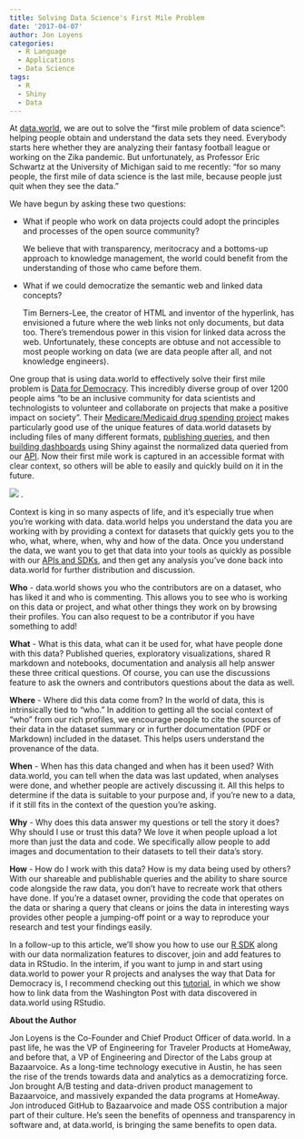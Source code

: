 ```yaml
---
title: Solving Data Science's First Mile Problem
date: '2017-04-07'
author: Jon Loyens
categories:
  - R Language
  - Applications
  - Data Science
tags:
  - R
  - Shiny
  - Data
---
```


At [data.world](https://data.world/), we are out to solve the “first mile problem of data science”: helping people obtain and understand the data sets they need. Everybody starts here whether they are analyzing their fantasy football league or working on the Zika pandemic. But unfortunately, as Professor Eric Schwartz at the University of Michigan said to me recently: “for so many people, the first mile of data science is the last mile, because people just quit when they see the data.” 

We have begun by asking these two questions:

* What if people who work on data projects could adopt the principles and processes of the open source community?
    
    We believe that with transparency, meritocracy and a bottoms-up approach to knowledge management, the world could benefit from the understanding of those who came before them.

* What if we could democratize the semantic web and linked data concepts?  

    Tim Berners-Lee, the creator of HTML and inventor of the hyperlink, has envisioned a future where the web links not only documents, but data too.  There’s tremendous power in this vision for linked data across the web.  Unfortunately, these concepts are obtuse and not accessible to most people working on data (we are data people after all, and not knowledge engineers).

One group that is using data.world to effectively solve their first mile problem is [Data for Democracy](http://datafordemocracy.org/).  This incredibly diverse group of over 1200 people aims “to be an inclusive community for data scientists and technologists to volunteer and collaborate on projects that make a positive impact on society”.  Their [Medicare/Medicaid drug spending project](https://data.world/data4democracy/drug-spending) makes particularly good use of the unique features of data.world datasets by including files of many different formats, [publishing queries](https://data.world/data4democracy/drug-spending/query/94dfc980-5bb7-4190-8696-a40a6e724bfb), and then [building dashboards](https://jenniferthompson.shinyapps.io/shinydashboard-medicared/) using Shiny against the normalized data queried from our [API](https://docs.data.world/documentation/api/). Now their first mile work is captured in an accessible format with clear context, so others will be able to easily and quickly build on it in the future.

![](/post/2017-04-07-solving-data-science_files/dataworld.png)
.

Context is king in so many aspects of life, and it’s especially true when you’re working with data. data.world helps you understand the data you are working with by providing a context for datasets that quickly gets you to the who, what, where, when, why and how of the data.  Once you understand the data, we want you to get that data into your tools as quickly as possible with our [APIs and SDKs](https://docs.data.world/), and then get any analysis you’ve done back into data.world for further distribution and discussion.

**Who** - data.world shows you who the contributors are on a dataset, who has liked it and who is commenting.  This allows you to see who is working on this data or project, and what other things they work on by browsing their profiles. You can also request to be a contributor if you have something to add!

**What** - What is this data, what can it be used for, what have people done with this data?  Published queries, exploratory visualizations, shared R markdown and notebooks, documentation and analysis all help answer these three critical questions.  Of course, you can use the discussions feature to ask the owners and contributors questions about the data as well.

**Where** - Where did this data come from? In the world of data, this is intrinsically tied to “who.”  In addition to getting all the social context of “who” from our rich profiles, we encourage people to cite the sources of their data in the dataset summary or in further documentation (PDF or Markdown) included in the dataset.  This helps users understand the provenance of the data.

**When** - When has this data changed and when has it been used?  With data.world, you can tell when the data was last updated, when analyses were done, and whether people are actively discussing it.  All this helps to determine if the data is suitable to your purpose and, if you’re new to a data, if it still fits in the context of the question you’re asking.

**Why** - Why does this data answer my questions or tell the story it does? Why should I use or trust this data?  We love it when people upload a lot more than just the data and code.  We specifically allow people to add images and documentation to their datasets to tell their data’s story.

**How** - How do I work with this data? How is my data being used by others?  With our shareable and publishable queries and the ability to share source code alongside the raw data, you don’t have to recreate work that others have done.  If you’re a dataset owner, providing the code that operates on the data or sharing a query that cleans or joins the data in interesting ways provides other people a jumping-off point or a way to reproduce your research and test your findings easily.

In a follow-up to this article, we’ll show you how to use our [R SDK](https://www.youtube.com/watch?v=VELntRdDtJ4) along with our data normalization features to discover, join and add features to data in RStudio.  In the interim, if you want to jump in and start using data.world to power your R projects and analyses the way that Data for Democracy is, I recommend checking out this [tutorial](https://data.world/jonloyens/intermediate-data-world), in which we show how to link data from the Washington Post with data discovered in data.world using RStudio.

**About the Author**

Jon Loyens is the Co-Founder and Chief Product Officer of data.world. In a past life, he was the VP of Engineering for Traveler Products at HomeAway, and before that, a VP of Engineering and Director of the Labs group at Bazaarvoice.  As a long-time technology executive in Austin, he has seen the rise of the trends towards data and analytics as a democratizing force. Jon brought A/B testing and data-driven product management to Bazaarvoice, and massively expanded the data programs at HomeAway. Jon introduced GitHub to Bazaarvoice and made OSS contribution a major part of their culture. He’s seen the benefits of openness and transparency in software and, at data.world, is bringing the same benefits to open data.


